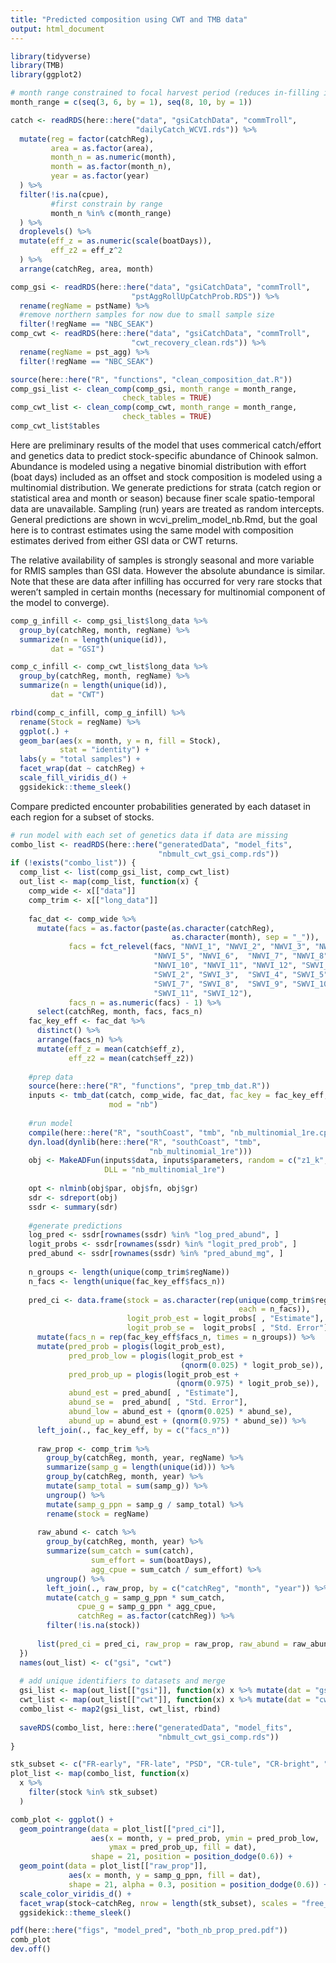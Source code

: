 ```yaml
---
title: "Predicted composition using CWT and TMB data"
output: html_document
---
```


```r
library(tidyverse)
library(TMB)
library(ggplot2)

# month range constrained to focal harvest period (reduces in-filling impacts)
month_range = c(seq(3, 6, by = 1), seq(8, 10, by = 1))

catch <- readRDS(here::here("data", "gsiCatchData", "commTroll",
                            "dailyCatch_WCVI.rds")) %>% 
  mutate(reg = factor(catchReg),
         area = as.factor(area),
         month_n = as.numeric(month),
         month = as.factor(month_n),
         year = as.factor(year)
  ) %>% 
  filter(!is.na(cpue),
         #first constrain by range
         month_n %in% c(month_range)
  ) %>% 
  droplevels() %>% 
  mutate(eff_z = as.numeric(scale(boatDays)),
         eff_z2 = eff_z^2
  ) %>% 
  arrange(catchReg, area, month)

comp_gsi <- readRDS(here::here("data", "gsiCatchData", "commTroll",
                           "pstAggRollUpCatchProb.RDS")) %>% 
  rename(regName = pstName) %>%
  #remove northern samples for now due to small sample size
  filter(!regName == "NBC_SEAK")
comp_cwt <- readRDS(here::here("data", "gsiCatchData", "commTroll",
                           "cwt_recovery_clean.rds")) %>% 
  rename(regName = pst_agg) %>% 
  filter(!regName == "NBC_SEAK")

source(here::here("R", "functions", "clean_composition_dat.R"))
comp_gsi_list <- clean_comp(comp_gsi, month_range = month_range, 
                         check_tables = TRUE)
comp_cwt_list <- clean_comp(comp_cwt, month_range = month_range, 
                         check_tables = TRUE)
comp_cwt_list$tables
```

Here are preliminary results of the model that uses commerical catch/effort and genetics data to predict stock-specific abundance of Chinook salmon. Abundance is modeled using a negative binomial distribution with effort (boat days) included as an offset and stock composition is modeled using a multinomial distribution. We generate predictions for strata (catch region or statistical area and month or season) because finer scale spatio-temporal data are unavailable. Sampling (run) years are treated as random intercepts. General predictions are shown in wcvi_prelim_model_nb.Rmd, but the goal here is to contrast estimates using the same model with composition estimates derived from either GSI data or CWT returns.

The relative availability of samples is strongly seasonal and more variable for RMIS samples than GSI data. However the absolute abundance is similar. Note that these are data after infilling has occurred for very rare stocks that weren't sampled in certain months (necessary for multinomial component of the model to converge). 

```r
comp_g_infill <- comp_gsi_list$long_data %>% 
  group_by(catchReg, month, regName) %>% 
  summarize(n = length(unique(id)),
         dat = "GSI")

comp_c_infill <- comp_cwt_list$long_data %>% 
  group_by(catchReg, month, regName) %>% 
  summarize(n = length(unique(id)),
         dat = "CWT")

rbind(comp_c_infill, comp_g_infill) %>% 
  rename(Stock = regName) %>% 
  ggplot(.) +
  geom_bar(aes(x = month, y = n, fill = Stock), 
           stat = "identity") +
  labs(y = "total samples") +
  facet_wrap(dat ~ catchReg) +
  scale_fill_viridis_d() +
  ggsidekick::theme_sleek()
```

Compare predicted encounter probabilities generated by each dataset in each region for a subset of stocks.

```r
# run model with each set of genetics data if data are missing
combo_list <- readRDS(here::here("generatedData", "model_fits",
                                 "nbmult_cwt_gsi_comp.rds"))
if (!exists("combo_list")) {
  comp_list <- list(comp_gsi_list, comp_cwt_list)
  out_list <- map(comp_list, function(x) {
    comp_wide <- x[["data"]]
    comp_trim <- x[["long_data"]]
    
    fac_dat <- comp_wide %>%
      mutate(facs = as.factor(paste(as.character(catchReg),
                                    as.character(month), sep = "_")),
             facs = fct_relevel(facs, "NWVI_1", "NWVI_2", "NWVI_3", "NWVI_4",
                                "NWVI_5", "NWVI_6",  "NWVI_7", "NWVI_8", "NWVI_9",
                                "NWVI_10", "NWVI_11", "NWVI_12", "SWVI_1",
                                "SWVI_2", "SWVI_3",  "SWVI_4", "SWVI_5", "SWVI_6",
                                "SWVI_7", "SWVI_8",  "SWVI_9", "SWVI_10",
                                "SWVI_11", "SWVI_12"),
             facs_n = as.numeric(facs) - 1) %>%
      select(catchReg, month, facs, facs_n)
    fac_key_eff <- fac_dat %>%
      distinct() %>%
      arrange(facs_n) %>%
      mutate(eff_z = mean(catch$eff_z),
             eff_z2 = mean(catch$eff_z2))
  
    #prep data
    source(here::here("R", "functions", "prep_tmb_dat.R"))
    inputs <- tmb_dat(catch, comp_wide, fac_dat, fac_key = fac_key_eff,
                      mod = "nb")
  
    #run model
    compile(here::here("R", "southCoast", "tmb", "nb_multinomial_1re.cpp"))
    dyn.load(dynlib(here::here("R", "southCoast", "tmb",
                               "nb_multinomial_1re")))
    obj <- MakeADFun(inputs$data, inputs$parameters, random = c("z1_k", "z2_k"),
                     DLL = "nb_multinomial_1re")
  
    opt <- nlminb(obj$par, obj$fn, obj$gr)
    sdr <- sdreport(obj)
    ssdr <- summary(sdr)
  
    #generate predictions
    log_pred <- ssdr[rownames(ssdr) %in% "log_pred_abund", ]
    logit_probs <- ssdr[rownames(ssdr) %in% "logit_pred_prob", ]
    pred_abund <- ssdr[rownames(ssdr) %in% "pred_abund_mg", ]
  
    n_groups <- length(unique(comp_trim$regName))
    n_facs <- length(unique(fac_key_eff$facs_n))
  
    pred_ci <- data.frame(stock = as.character(rep(unique(comp_trim$regName),
                                                   each = n_facs)),
                          logit_prob_est = logit_probs[ , "Estimate"],
                          logit_prob_se =  logit_probs[ , "Std. Error"]) %>%
      mutate(facs_n = rep(fac_key_eff$facs_n, times = n_groups)) %>%
      mutate(pred_prob = plogis(logit_prob_est),
             pred_prob_low = plogis(logit_prob_est +
                                      (qnorm(0.025) * logit_prob_se)),
             pred_prob_up = plogis(logit_prob_est +
                                     (qnorm(0.975) * logit_prob_se)),
             abund_est = pred_abund[ , "Estimate"],
             abund_se =  pred_abund[ , "Std. Error"],
             abund_low = abund_est + (qnorm(0.025) * abund_se),
             abund_up = abund_est + (qnorm(0.975) * abund_se)) %>%
      left_join(., fac_key_eff, by = c("facs_n"))
  
      raw_prop <- comp_trim %>%
        group_by(catchReg, month, year, regName) %>%
        summarize(samp_g = length(unique(id))) %>%
        group_by(catchReg, month, year) %>%
        mutate(samp_total = sum(samp_g)) %>%
        ungroup() %>%
        mutate(samp_g_ppn = samp_g / samp_total) %>%
        rename(stock = regName)
  
      raw_abund <- catch %>%
        group_by(catchReg, month, year) %>%
        summarize(sum_catch = sum(catch),
                  sum_effort = sum(boatDays),
                  agg_cpue = sum_catch / sum_effort) %>%
        ungroup() %>%
        left_join(., raw_prop, by = c("catchReg", "month", "year")) %>%
        mutate(catch_g = samp_g_ppn * sum_catch,
               cpue_g = samp_g_ppn * agg_cpue,
               catchReg = as.factor(catchReg)) %>%
        filter(!is.na(stock))
  
      list(pred_ci = pred_ci, raw_prop = raw_prop, raw_abund = raw_abund)
  })
  names(out_list) <- c("gsi", "cwt")
  
  # add unique identifiers to datasets and merge
  gsi_list <- map(out_list[["gsi"]], function(x) x %>% mutate(dat = "gsi"))
  cwt_list <- map(out_list[["cwt"]], function(x) x %>% mutate(dat = "cwt"))
  combo_list <- map2(gsi_list, cwt_list, rbind)
  
  saveRDS(combo_list, here::here("generatedData", "model_fits",
                                 "nbmult_cwt_gsi_comp.rds"))
}
```


```r
stk_subset <- c("FR-early", "FR-late", "PSD", "CR-tule", "CR-bright", "WCVI")
plot_list <- map(combo_list, function(x) 
  x %>% 
    filter(stock %in% stk_subset)
  )

comb_plot <- ggplot() +
  geom_pointrange(data = plot_list[["pred_ci"]], 
                  aes(x = month, y = pred_prob, ymin = pred_prob_low,
                      ymax = pred_prob_up, fill = dat), 
                  shape = 21, position = position_dodge(0.6)) +
  geom_point(data = plot_list[["raw_prop"]],
             aes(x = month, y = samp_g_ppn, fill = dat),
             shape = 21, alpha = 0.3, position = position_dodge(0.6)) +
  scale_color_viridis_d() +
  facet_wrap(stock~catchReg, nrow = length(stk_subset), scales = "free_y") +
  ggsidekick::theme_sleek()

pdf(here::here("figs", "model_pred", "both_nb_prop_pred.pdf"))
comb_plot
dev.off()
```
